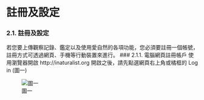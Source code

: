 # 註冊及設定

### 2.1. 註冊及設定
若您要上傳觀察記錄、鑑定以及使用愛自然的各項功能，您必須要註冊一個帳號，註冊方式可透過網頁、手機等行動裝置來進行。
### 2.1.1. 電腦網頁註冊帳戶
使用瀏覽器開啟 http://inaturalist.org
開啟之後，請先點選網頁右上角或橘框的 Log in (圖一)

![圖一](creat_an_account_files/fig_1.png){#fig_1}